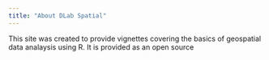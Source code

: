 ```yaml
---
title: "About DLab Spatial"
---
```


This site was created to provide vignettes covering the basics of geospatial data analaysis using R.  It is provided as an open source 
